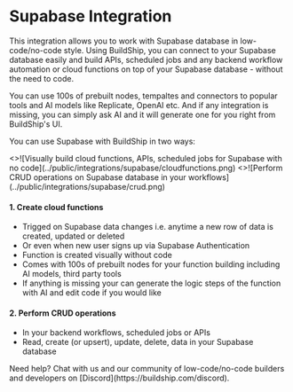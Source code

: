 
# Supabase Integration

This integration allows you to work with Supabase database in low-code/no-code style. Using BuildShip, you can connect to your Supabase database easily and build APIs, scheduled jobs and any backend workflow automation or cloud functions on top of your Supabase database - without the need to code.

You can use 100s of prebuilt nodes, tempaltes and connectors to popular tools and AI models like Replicate, OpenAI etc. And if any integration is missing, you can simply ask AI and it will generate one for you right from BuildShip's UI. 

You can use Supabase with BuildShip in two ways:

<Cards num={2}>
  <Card image arrow title="Visually build cloud functions, APIs, scheduled jobs for Supabase" href="https://www.youtube.com/watch?v=At_uwZbFgG4" target="_blank">
      <>![Visually build cloud functions, APIs, scheduled jobs for Supabase with no code](../public/integrations/supabase/cloudfunctions.png)</>
    </Card>
  <Card image arrow title="Perform CRUD operations on Supabase database in your workflows" href="http://localhost:3000/tutorials/supabase-crud">
      <>![Perform CRUD operations on Supabase database in your workflows](../public/integrations/supabase/crud.png)</>
    </Card>
  
</Cards>

#### 1. Create cloud functions
  - Trigged on Supabase data changes i.e. anytime a new row of data is created, updated or deleted
  - Or even when new user signs up via Supabase Authentication
  - Function is created visually without code
  - Comes with 100s of prebuilt nodes for your function building including AI models, third party tools
  - If anything is missing your can generate the logic steps of the function with AI and edit code if you would like

#### 2. Perform CRUD operations
  - In your backend workflows, scheduled jobs or APIs
  - Read, create (or upsert), update, delete, data in your Supabase database

<Callout emoji="🙋🏻">
    Need help? Chat with us and our community of low-code/no-code builders and developers on [Discord](https://buildship.com/discord).
</Callout>


